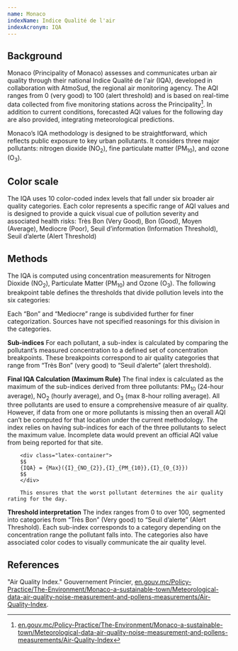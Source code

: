 ```yaml
---
name: Monaco
indexName: Indice Qualité de l'air
indexAcronym: IQA
---
```




## Background

Monaco (Principality of Monaco) assesses and communicates urban air quality through their national Indice Qualité de l'air (IQA), developed in collaboration 
with AtmoSud, the regional air monitoring agency. The AQI ranges from 0 (very good) to 100 (alert threshold) and is based on real-time data collected from 
five monitoring stations across the Principality[^1]. In addition to current conditions, forecasted AQI values for the following day are also provided, integrating 
meteorological predictions. 

Monaco’s IQA methodology is designed to be straightforward, which reflects public exposure to key urban pollutants. It considers three major pollutants: 
nitrogen dioxide (NO<sub>2</sub>), fine particulate matter (PM<sub>10</sub>), and ozone (O<sub>3</sub>). 

## Color scale

The IQA uses 10 color-coded index levels that fall under six broader air quality categories. Each color represents a specific range of AQI values and is 
designed to provide a quick visual cue of pollution severity and associated health risks:  Très Bon (Very Good), Bon (Good), Moyen (Average), Mediocre (Poor), 
Seuil d’information (Information Threshold), Seuil d’alerte (Alert Threshold)

<ColorScale index="monaco" value={false} />

## Methods

The IQA is computed using concentration measurements for Nitrogen Dioxide (NO<sub>2</sub>), Particulate Matter (PM<sub>10</sub>) and Ozone (O<sub>3</sub>).
The following breakpoint table defines the thresholds that divide pollution levels into the six categories:

<BreakpointsTable index="monaco" />

<Admonition type="note">

Each “Bon” and “Mediocre” range is subdivided further for finer categorization. Sources have not specified reasonings for this division in the categories. 

</Admonition>

**Sub-indices**
        For each pollutant, a sub-index is calculated by comparing the pollutant’s measured concentration to a defined set of concentration breakpoints. These breakpoints correspond to 
        air quality categories that range from “Très Bon” (very good) to “Seuil d’alerte” (alert threshold). 

**Final IQA Calculation (Maximum Rule)**
        The final index is calculated as the maximum of the sub-indices derived from three pollutants: PM<sub>10</sub> (24-hour average), NO<sub>2</sub> (hourly average), and O<sub>3</sub> (max 8-hour rolling average). 
        All three pollutants are used to ensure a comprehensive measure of air quality. However, if data from one or more pollutants is missing then an overall AQI can’t be computed 
        for that location under the current methodology. The index relies on having sub-indices for each of the three pollutants to select the maximum value. Incomplete data would prevent 
        an official AQI value from being reported for that site. 


        <div class="latex-container">
        $$
        {IQA} = {Max}({I}_{NO_{2}},{I}_{PM_{10}},{I}_{O_{3}})
        $$
        </div>

        This ensures that the worst pollutant determines the air quality rating for the day. 


**Threshold interpretation**
        The index ranges from 0 to over 100, segmented into categories from “Très Bon” (Very good) to “Seuil d’alerte” (Alert Threshold). Each sub-index corresponds to a category 
        depending on the concentration range the pollutant falls into. The categories also have associated color codes to visually communicate the air quality level. 



## References

"Air Quality Index." Gouvernement Princier, [en.gouv.mc/Policy-Practice/The-Environment/Monaco-a-sustainable-town/Meteorological-data-air-quality-noise-measurement-and-pollens-measurements/Air-Quality-Index](https://en.gouv.mc/Policy-Practice/The-Environment/Monaco-a-sustainable-town/Meteorological-data-air-quality-noise-measurement-and-pollens-measurements/Air-Quality-Index).

[^1]: [en.gouv.mc/Policy-Practice/The-Environment/Monaco-a-sustainable-town/Meteorological-data-air-quality-noise-measurement-and-pollens-measurements/Air-Quality-Index](https://en.gouv.mc/Policy-Practice/The-Environment/Monaco-a-sustainable-town/Meteorological-data-air-quality-noise-measurement-and-pollens-measurements/Air-Quality-Index)